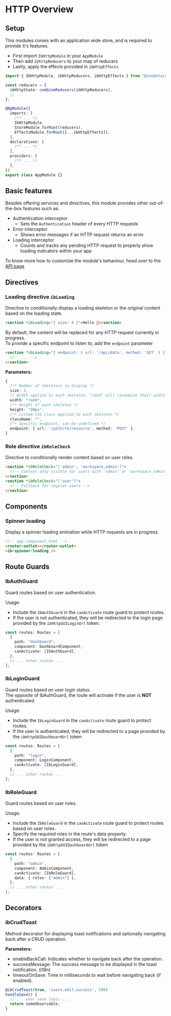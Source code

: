 

<Meta title="Features/HTTP/Overview" />

# HTTP Overview

## Setup

This modules comes with an application wide store, and is required to provide it's features.

- First import `IbHttpModule` in your `AppModule`
- Then add `ibhttpReducers` to your map of reducers
- Lastly, apply the effects provided in `ibHttpEffects`

```typescript
import { IbHttpModule, ibHttpReducers, ibHttpEffects } from "@inobeta/ui";

const reducers = {
  ibHttpState: combineReducers(ibHttpReducers),
  // ...
};

@NgModule({
  imports: [
    /** ... */
    IbHttpModule,
    StoreModule.forRoot(reducers),
    EffectsModule.forRoot([...ibHttpEffects]),
  ],
  declarations: [
    /** ... */
  ],
  providers: [
    /** ... */
  ],
})
export class AppModule {}
```

## Basic features

Besides offering services and directives, this module provides other out-of-the-box features such as:

- Authentication interceptor
  - Sets the `Authentication` header of every HTTP requests
- Error interceptor
  - Shows error messages if an HTTP request returns an error
- Loading interceptor
  - Counts and tracks any pending HTTP request to properly show loading indicators within your app

To know more how to customize the module's behaviour, head over to the [API page](/docs/features-http-api--docs#injection-tokens)

## Directives

### Loading directive `ibLoading`

Directive to conditionally display a loading skeleton or the original content based on the loading state.

```html
<section *ibLoading="{ size: 4 }">Hello 👋</section>
```

<Story of={loadingStories.loadingDirective} />

By default, the content will be replaced for any HTTP request currently in progress.  
To provide a specific endpoint to listen to, add the `endpoint` parameter

```html
<section *ibLoading="{ endpoint: { url: '/api/data', method: 'GET' } }">
  <!-- ... -->
</section>
```

**Parameters:**

```typescript
{
  /** Number of skeletons to display */
  size: 1,
  // Width applied to each skeleton. "rand" will randomize their width
  width: "rand",
  /** Height of each skeleton */
  height: "20px",
  /** Custom CSS class applied to each skeleton */
  className: "",
  /** Specific endpoint, can be undefined */
  endpoint: { url: '/path/to/resource', method: 'POST' },
}
```

### Role directive `ibRoleCheck`

Directive to conditionally render content based on user roles.

```html
<section *ibRoleCheck="['admin', 'workspace_admin']">
  <!-- Content only visible for users with 'admin' or 'workspace_admin' roles --->
</section>
<section *ibRoleCheck="['user']">
  <!-- Fallback for regular users -->
</section>
```

## Components

### Spinner loading

Display a spinner loading animation while HTTP requests are in progress.

```html
<!-- app.component.html -->
<router-outlet></router-outlet>
<ib-spinner-loading />
```

## Route Guards

### IbAuthGuard

Guard routes based on user authentication.

Usage:

- Include the `IbAuthGuard` in the `canActivate` route guard to protect routes.
- If the user is not authenticated, they will be redirected to the login page provided by the `ibHttpGUILoginUrl` token.

```typescript
const routes: Routes = [
  {
    path: "dashboard",
    component: DashboardComponent,
    canActivate: [IbAuthGuard],
  },
  // ... other routes ...
];
```

### IbLoginGuard

Guard routes based on user login status.  
The opposite of IbAuthGuard, the route will activate if the user is **NOT** authenticated

Usage:

- Include the `IbLoginGuard` in the `canActivate` route guard to protect routes.
- If the user is authenticated, they will be redirected to a page provided by the `ibHttpGUIDashboardUrl` token

```typescript
const routes: Routes = [
  {
    path: "login",
    component: LoginComponent,
    canActivate: [IbLoginGuard],
  },
  // ... other routes ...
];
```

### IbRoleGuard

Guard routes based on user roles.

Usage:

- Include the `IbRoleGuard` in the `canActivate` route guard to protect routes based on user roles.
- Specify the required roles in the route's data property.
- If the user is not granted access, they will be redirected to a page provided by the `ibHttpGUIDashboardUrl` token

```typescript
const routes: Routes = [
  {
    path: "admin",
    component: AdminComponent,
    canActivate: [IbRoleGuard],
    data: { roles: ["admin"] },
  },
  // ... other routes ...
];
```

## Decorators

### ibCrudToast

Method decorator for displaying toast notifications and optionally navigating back after a CRUD operation.

**Parameters:**  
- enableBackCall: Indicates whether to navigate back after the operation.
- successMessage: The success message to be displayed in the toast notification. (i18n)
- timeoutOnSave: Time in milliseconds to wait before navigating back (if enabled).

```typescript
@ibCrudToast(true, 'users.edit.success', 500)
handleSave() {
  // ... your save logic ...
  return someObservable;
}
```

